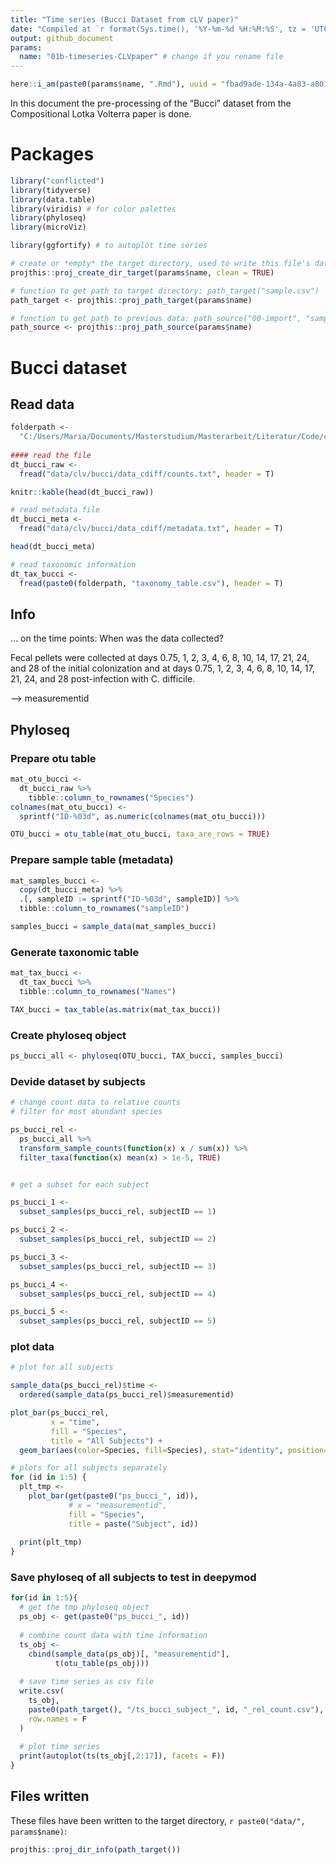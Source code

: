 ```yaml
---
title: "Time series (Bucci Dataset from cLV paper)"
date: "Compiled at `r format(Sys.time(), '%Y-%m-%d %H:%M:%S', tz = 'UTC')` UTC"
output: github_document
params:
  name: "01b-timeseries-CLVpaper" # change if you rename file
---
```


```r
here::i_am(paste0(params$name, ".Rmd"), uuid = "fbad9ade-134a-4a83-a801-9900003f3395")
```

In this document the pre-processing of the "Bucci" dataset from the Compositional Lotka Volterra paper is done.

# Packages

```r
library("conflicted")
library(tidyverse)
library(data.table)
library(viridis) # for color palettes
library(phyloseq)
library(microViz)

library(ggfortify) # to autoplot time series
```


```r
# create or *empty* the target directory, used to write this file's data: 
projthis::proj_create_dir_target(params$name, clean = TRUE)

# function to get path to target directory: path_target("sample.csv")
path_target <- projthis::proj_path_target(params$name)

# function to get path to previous data: path_source("00-import", "sample.csv")
path_source <- projthis::proj_path_source(params$name)
```


# Bucci dataset

## Read data

```r
folderpath <- 
  "C:/Users/Maria/Documents/Masterstudium/Masterarbeit/Literatur/Code/clv/data/bucci/data_cdiff/"
  
#### read the file
dt_bucci_raw <- 
  fread("data/clv/bucci/data_cdiff/counts.txt", header = T)

knitr::kable(head(dt_bucci_raw))

# read metadata file
dt_bucci_meta <-
  fread("data/clv/bucci/data_cdiff/metadata.txt", header = T)

head(dt_bucci_meta)

# read taxonomic information
dt_tax_bucci <-
  fread(paste0(folderpath, "taxonomy_table.csv"), header = T)

```

## Info 

... on the time points: When was the data collected?

Fecal pellets were collected at days 0.75, 1, 2, 3, 4, 6, 8, 10, 14, 17, 21, 24, and 28 of the initial colonization 
and at days 0.75, 1, 2, 3, 4, 6, 8, 10, 14, 17, 21, 24, and 28 post-infection with C. difficile.

--> measurementid


## Phyloseq

### Prepare otu table

```r
mat_otu_bucci <-
  dt_bucci_raw %>%
    tibble::column_to_rownames("Species")
colnames(mat_otu_bucci) <-
  sprintf("ID-%03d", as.numeric(colnames(mat_otu_bucci)))

OTU_bucci = otu_table(mat_otu_bucci, taxa_are_rows = TRUE)

```


### Prepare sample table (metadata)

```r
mat_samples_bucci <-
  copy(dt_bucci_meta) %>% 
  .[, sampleID := sprintf("ID-%03d", sampleID)] %>%
  tibble::column_to_rownames("sampleID") 

samples_bucci = sample_data(mat_samples_bucci)

```


### Generate taxonomic table

```r
mat_tax_bucci <-
  dt_tax_bucci %>% 
  tibble::column_to_rownames("Names") 

TAX_bucci = tax_table(as.matrix(mat_tax_bucci))

```


### Create phyloseq object

```r
ps_bucci_all <- phyloseq(OTU_bucci, TAX_bucci, samples_bucci)
```


### Devide dataset by subjects

```r
# change count data to relative counts
# filter for most abundant species

ps_bucci_rel <- 
  ps_bucci_all %>% 
  transform_sample_counts(function(x) x / sum(x)) %>% 
  filter_taxa(function(x) mean(x) > 1e-5, TRUE)


# get a subset for each subject 

ps_bucci_1 <-
  subset_samples(ps_bucci_rel, subjectID == 1)

ps_bucci_2 <-
  subset_samples(ps_bucci_rel, subjectID == 2)

ps_bucci_3 <-
  subset_samples(ps_bucci_rel, subjectID == 3)

ps_bucci_4 <-
  subset_samples(ps_bucci_rel, subjectID == 4)

ps_bucci_5 <-
  subset_samples(ps_bucci_rel, subjectID == 5)

```

### plot data

```r
# plot for all subjects

sample_data(ps_bucci_rel)$time <- 
  ordered(sample_data(ps_bucci_rel)$measurementid)

plot_bar(ps_bucci_rel,
         x = "time",
         fill = "Species",
         title = "All Subjects") +
  geom_bar(aes(color=Species, fill=Species), stat="identity", position="stack")

```


```r
# plots for all subjects separately
for (id in 1:5) {
  plt_tmp <-
    plot_bar(get(paste0("ps_bucci_", id)),
             # x = "measurementid", 
             fill = "Species",
             title = paste("Subject", id))
  
  print(plt_tmp)
}
```

### Save phyloseq of all subjects to test in deepymod

```r
for(id in 1:5){
  # get the tmp phyloseq object
  ps_obj <- get(paste0("ps_bucci_", id))
  
  # combine count data with time information
  ts_obj <-
    cbind(sample_data(ps_obj)[, "measurementid"],
          t(otu_table(ps_obj)))
  
  # save time series as csv file
  write.csv(
    ts_obj,
    paste0(path_target(), "/ts_bucci_subject_", id, "_rel_count.csv"),
    row.names = F
  )
  
  # plot time series
  print(autoplot(ts(ts_obj[,2:17]), facets = F))
}

```




## Files written

These files have been written to the target directory, ```r paste0("data/", params$name)```:

```r
projthis::proj_dir_info(path_target())
```
